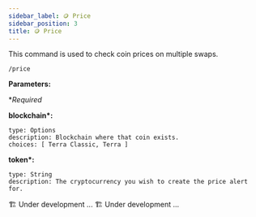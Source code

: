 ```yaml
---
sidebar_label: 🪙 Price
sidebar_position: 3
title: 🪙 Price
---
```


<!-- Imports -->


<!-- Documentation -->

This command is used to check coin prices on multiple swaps.

<Tabs groupId="platforms">
<TabItem value="discord" label="Discord" default>

```
/price
```

<p>
  <strong>Parameters:</strong>
</p>

\*_Required_

**blockchain\*:**

    type: Options
    description: Blockchain where that coin exists.
    choices: [ Terra Classic, Terra ]

**token\*:**

    type: String
    description: The cryptocurrency you wish to create the price alert for.

</TabItem>

<TabItem value='telegram' label='Telegram'>
  🏗️ Under development ...
</TabItem>

<TabItem value="Twitter" label="Twitter">
  🏗️ Under development ...
</TabItem>
</Tabs>
